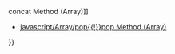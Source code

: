 {{Page_Title}}
{{Flags}}
{{Summary_Section|Appends new elements to an array, and returns the new length of the array.

}}
{{JS_Syntax|Formats={{JS_Syntax_Format
|Format= arrayObj.push([ item1  [ item2 [. . . [ itemN ]]]])}}
|Values={{JS_Syntax_Parameter
|Name=arrayObj
|Required=Required
|Description=An '''Array''' object.}}{{JS_Syntax_Parameter
|Name=item, item2,. . ., itemN
|Required=Optional
|Description=New elements of the '''Array'''.}}
}}
{{Remarks_Section
|Remarks=The '''push''' and '''pop''' methods allow you to simulate a last in, first out stack.

The '''push''' method appends elements in the order in which they appear. If one of the arguments is an array, it is added as a single element. Use the '''concat''' method to join the elements from two or more arrays.
}}
{{Examples_Section
|Not_required=No
|Examples={{Single_Example
|Language=JavaScript
|Description=The following example illustrates the use of the '''push''' method.

|Code= var number;
 var my_array = new Array();
 
 my_array.push (5, 6, 7);
 my_array.push (8, 9);
 
 number = my_array.pop();
 while (number != undefined)
    {
    document.write (number + " ");
    number = my_array.pop();
    }
 
 // Output:
 // 9 8 7 6 5
}}}}
{{See_Also_Section
|Manual_links=* [[javascript/Array/concat{{!}}concat Method (Array)]]
* [[javascript/Array/pop{{!}}pop Method (Array)]]
}}
{{Topics | JS Basic}}

{{External_Attribution
|Is_CC-BY-SA=No
|Sources=MSDN
|MDN_link=
|MSDN_link=http://msdn.microsoft.com/en-us/library/ie/6d0cbb1w(v=vs.94).aspx
|HTML5Rocks_link=
}}
